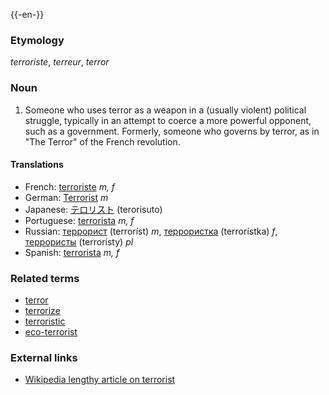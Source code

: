 {{wikipedia}}
{{-en-}}
===Etymology===
{{F.}} ''terroriste'', {{OF.}} ''terreur'', {{L.}} ''terror''

===Noun===
# Someone who uses terror as a weapon in a (usually violent) political struggle, typically in an attempt to coerce a more powerful opponent, such as a government. Formerly, someone who governs by terror, as in "The Terror" of the French revolution.

====Translations====
*French: [[terroriste]] ''m, f''
*German: [[Terrorist]] ''m''
*Japanese: [[テロリスト]] (terorisuto)
*Portuguese: [[terrorista]] ''m, f''
*Russian: [[террорист]] (terroríst) ''m'', [[террористка]] (terrorístka) ''f'', [[террористы]] (terrorísty) ''pl''
*Spanish: [[terrorista]] ''m, f''

===Related terms===
*[[terror]]
*[[terrorize]]
*[[terroristic]]
*[[eco-terrorist]]

===External links===
*[[w:terrorist|Wikipedia lengthy article on terrorist]]